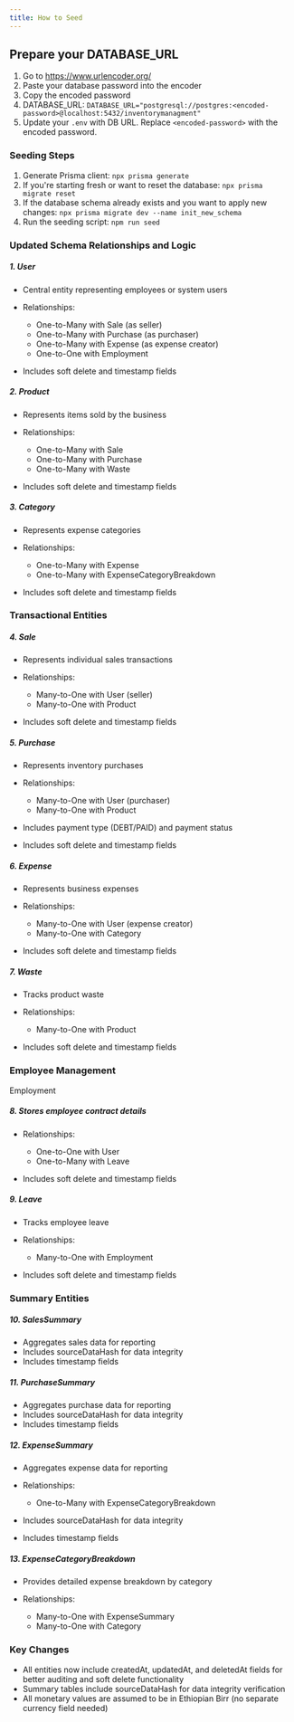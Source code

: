 ```yaml
---
title: How to Seed
---
```



## Prepare your DATABASE_URL

<Steps>

1. Go to https://www.urlencoder.org/
2. Paste your database password into the encoder
3. Copy the encoded password
4. DATABASE_URL: `DATABASE_URL="postgresql://postgres:<encoded-password>@localhost:5432/inventorymanagment"`
5. Update your `.env` with DB URL. Replace `<encoded-password>` with the encoded password.

</Steps>

### Seeding Steps

<Steps>

1. Generate Prisma client: `npx prisma generate`
2. If you're starting fresh or want to reset the database: `npx prisma migrate reset` 
3. If the database schema already exists and you want to apply new changes: `npx prisma migrate dev --name init_new_schema`
4. Run the seeding script: `npm run seed`

</Steps>


### Updated Schema Relationships and Logic

##### 1. User

- Central entity representing employees or system users
- Relationships:

  - One-to-Many with Sale (as seller)
  - One-to-Many with Purchase (as purchaser)
  - One-to-Many with Expense (as expense creator)
  - One-to-One with Employment

- Includes soft delete and timestamp fields


##### 2. Product

-  Represents items sold by the business
-  Relationships:

   - One-to-Many with Sale
   - One-to-Many with Purchase
   - One-to-Many with Waste


- Includes soft delete and timestamp fields


##### 3. Category

- Represents expense categories
- Relationships:

   - One-to-Many with Expense
   - One-to-Many with ExpenseCategoryBreakdown


- Includes soft delete and timestamp fields



### Transactional Entities

##### 4. Sale

- Represents individual sales transactions
- Relationships:

   - Many-to-One with User (seller)
   - Many-to-One with Product

- Includes soft delete and timestamp fields


##### 5. Purchase

- Represents inventory purchases
- Relationships:

   - Many-to-One with User (purchaser)
   - Many-to-One with Product

- Includes payment type (DEBT/PAID) and payment status
- Includes soft delete and timestamp fields


##### 6. Expense

- Represents business expenses
- Relationships:

   - Many-to-One with User (expense creator)
   - Many-to-One with Category

- Includes soft delete and timestamp fields


##### 7. Waste

- Tracks product waste
- Relationships:

   - Many-to-One with Product

- Includes soft delete and timestamp fields

### Employee Management

Employment

##### 8. Stores employee contract details

- Relationships:

   - One-to-One with User
   - One-to-Many with Leave

- Includes soft delete and timestamp fields


##### 9. Leave

- Tracks employee leave
- Relationships:

   - Many-to-One with Employment

- Includes soft delete and timestamp fields



### Summary Entities

##### 10. SalesSummary

- Aggregates sales data for reporting
- Includes sourceDataHash for data integrity
- Includes timestamp fields


##### 11. PurchaseSummary

- Aggregates purchase data for reporting
- Includes sourceDataHash for data integrity
- Includes timestamp fields


##### 12. ExpenseSummary

- Aggregates expense data for reporting
- Relationships:

  - One-to-Many with ExpenseCategoryBreakdown
- Includes sourceDataHash for data integrity
- Includes timestamp fields


##### 13. ExpenseCategoryBreakdown

- Provides detailed expense breakdown by category
- Relationships:

  - Many-to-One with ExpenseSummary
  - Many-to-One with Category


### Key Changes

- All entities now include createdAt, updatedAt, and deletedAt fields for better auditing and soft delete functionality
- Summary tables include sourceDataHash for data integrity verification
- All monetary values are assumed to be in Ethiopian Birr (no separate currency field needed)